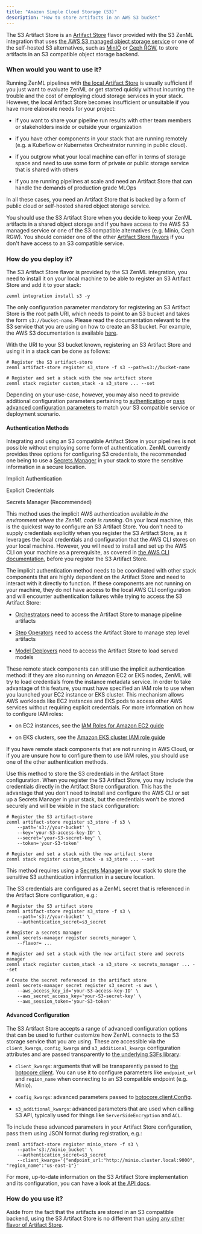 ```yaml
---
title: "Amazon Simple Cloud Storage (S3)"
description: "How to store artifacts in an AWS S3 bucket"
---
```


The S3 Artifact Store is an [Artifact Store](/component-gallery/artifact-stores) flavor provided with the S3 ZenML integration that uses [the AWS S3 managed object storage service](https://aws.amazon.com/s3/) or one of the self-hosted S3 alternatives, such as [MinIO](https://min.io/) or [Ceph RGW](https://ceph.io/en/discover/technology/#object), to store artifacts in an S3 compatible object storage backend.

### When would you want to use it?

Running ZenML pipelines with [the local Artifact Store](/component-gallery/artifact-stores/local) is usually sufficient if you just want to evaluate ZenML or get started quickly without incurring the trouble and the cost of employing cloud storage services in your stack. However, the local Artifact Store becomes insufficient or unsuitable if you have more elaborate needs for your project:

* if you want to share your pipeline run results with other team members or stakeholders inside or outside your organization

* if you have other components in your stack that are running remotely (e.g. a Kubeflow or Kubernetes Orchestrator running in public cloud).

* if you outgrow what your local machine can offer in terms of storage space and need to use some form of private or public storage service that is shared with others

* if you are running pipelines at scale and need an Artifact Store that can handle the demands of production grade MLOps

In all these cases, you need an Artifact Store that is backed by a form of public cloud or self-hosted shared object storage service.

You should use the S3 Artifact Store when you decide to keep your ZenML artifacts in a shared object storage and if you have access to the AWS S3 managed service or one of the S3 compatible alternatives (e.g. Minio, Ceph RGW). You should consider one of the other [Artifact Store flavors](/component-gallery/artifact-stores#artifact-store-flavors) if you don't have access to an S3 compatible service.

### How do you deploy it?

The S3 Artifact Store flavor is provided by the S3 ZenML integration, you need to install it on your local machine to be able to register an S3 Artifact Store and add it to your stack:

```
zenml integration install s3 -y
```

The only configuration parameter mandatory for registering an S3 Artifact Store is the root path URI, which needs to point to an S3 bucket and takes the form `s3://bucket-name`. Please read the documentation relevant to the S3 service that you are using on how to create an S3 bucket. For example, the AWS S3 documentation is available [here](https://docs.aws.amazon.com/AmazonS3/latest/userguide/create-bucket-overview.html).

With the URI to your S3 bucket known, registering an S3 Artifact Store and using it in a stack can be done as follows:

```
# Register the S3 artifact-store
zenml artifact-store register s3_store -f s3 --path=s3://bucket-name

# Register and set a stack with the new artifact store
zenml stack register custom_stack -a s3_store ... --set
```

Depending on your use-case, however, you may also need to provide additional configuration parameters pertaining to [authentication](/component-gallery/artifact-stores/amazon-s3#authentication-methods) or [pass advanced configuration parameters](/component-gallery/artifact-stores/amazon-s3#advanced-configuration) to match your S3 compatible service or deployment scenario.

#### Authentication Methods

Integrating and using an S3 compatible Artifact Store in your pipelines is not possible without employing some form of authentication. ZenML currently provides three options for configuring S3 credentials, the recommended one being to use a [Secrets Manager](/component-gallery/secrets-managers) in your stack to store the sensitive information in a secure location.

Implicit Authentication

Explicit Credentials

Secrets Manager (Recommended)

This method uses the implicit AWS authentication available _in the environment where the ZenML code is running_. On your local machine, this is the quickest way to configure an S3 Artifact Store. You don't need to supply credentials explicitly when you register the S3 Artifact Store, as it leverages the local credentials and configuration that the AWS CLI stores on your local machine. However, you will need to install and set up the AWS CLI on your machine as a prerequisite, as covered in [the AWS CLI documentation](https://docs.aws.amazon.com/cli/latest/userguide/getting-started-install.html), before you register the S3 Artifact Store.

The implicit authentication method needs to be coordinated with other stack components that are highly dependent on the Artifact Store and need to interact with it directly to function. If these components are not running on your machine, they do not have access to the local AWS CLI configuration and will encounter authentication failures while trying to access the S3 Artifact Store:

* [Orchestrators](/component-gallery/orchestrators) need to access the Artifact Store to manage pipeline artifacts

* [Step Operators](/component-gallery/step-operators) need to access the Artifact Store to manage step level artifacts

* [Model Deployers](/component-gallery/model-deployers) need to access the Artifact Store to load served models

These remote stack components can still use the implicit authentication method: if they are also running on Amazon EC2 or EKS nodes, ZenML will try to load credentials from the instance metadata service. In order to take advantage of this feature, you must have specified an IAM role to use when you launched your EC2 instance or EKS cluster. This mechanism allows AWS workloads like EC2 instances and EKS pods to access other AWS services without requiring explicit credentials. For more information on how to configure IAM roles:

* on EC2 instances, see the [IAM Roles for Amazon EC2 guide](https://docs.aws.amazon.com/AWSEC2/latest/UserGuide/iam-roles-for-amazon-ec2.html)

* on EKS clusters, see the [Amazon EKS cluster IAM role guide](https://docs.aws.amazon.com/eks/latest/userguide/service%5FIAM%5Frole.html)

If you have remote stack components that are not running in AWS Cloud, or if you are unsure how to configure them to use IAM roles, you should use one of the other authentication methods.

Use this method to store the S3 credentials in the Artifact Store configuration. When you register the S3 Artifact Store, you may include the credentials directly in the Artifact Store configuration. This has the advantage that you don't need to install and configure the AWS CLI or set up a Secrets Manager in your stack, but the credentials won't be stored securely and will be visible in the stack configuration:

```
# Register the S3 artifact-store
zenml artifact-store register s3_store -f s3 \
    --path='s3://your-bucket' \
    --key='your-S3-access-key-ID' \
    --secret='your-S3-secret-key' \
    --token='your-S3-token'

# Register and set a stack with the new artifact store
zenml stack register custom_stack -a s3_store ... --set
```

This method requires using a [Secrets Manager](/component-gallery/secrets-managers) in your stack to store the sensitive S3 authentication information in a secure location.

The S3 credentials are configured as a ZenML secret that is referenced in the Artifact Store configuration, e.g.:

```
# Register the S3 artifact store
zenml artifact-store register s3_store -f s3 \
    --path='s3://your-bucket' \
    --authentication_secret=s3_secret

# Register a secrets manager
zenml secrets-manager register secrets_manager \
    --flavor= ...

# Register and set a stack with the new artifact store and secrets manager
zenml stack register custom_stack -a s3_store -x secrets_manager ... --set

# Create the secret referenced in the artifact store
zenml secrets-manager secret register s3_secret -s aws \
    --aws_access_key_id='your-S3-access-key-ID' \
    --aws_secret_access_key='your-S3-secret-key' \
    --aws_session_token='your-S3-token'
```

#### Advanced Configuration

The S3 Artifact Store accepts a range of advanced configuration options that can be used to further customize how ZenML connects to the S3 storage service that you are using. These are accessible via the `client_kwargs`, `config_kwargs` and `s3_additional_kwargs` configuration attributes and are passed transparently to [the underlying S3Fs library](https://s3fs.readthedocs.io/en/latest/#s3-compatible-storage):

* `client_kwargs`: arguments that will be transparently passed to [the botocore client](https://boto3.amazonaws.com/v1/documentation/api/latest/reference/core/session.html#boto3.session.Session.client). You can use it to configure parameters like `endpoint_url` and `region_name` when connecting to an S3 compatible endpoint (e.g. Minio).

* `config_kwargs`: advanced parameters passed to [botocore.client.Config](https://botocore.amazonaws.com/v1/documentation/api/latest/reference/config.html).

* `s3_additional_kwargs`: advanced parameters that are used when calling S3 API, typically used for things like `ServerSideEncryption` and `ACL`.

To include these advanced parameters in your Artifact Store configuration, pass them using JSON format during registration, e.g.:

```
zenml artifact-store register minio_store -f s3 \
    --path='s3://minio_bucket' \
    --authentication_secret=s3_secret
    --client_kwargs='{"endpoint_url:"http://minio.cluster.local:9000", "region_name":"us-east-1"}'
```

For more, up-to-date information on the S3 Artifact Store implementation and its configuration, you can have a look at [the API docs](https://apidocs.zenml.io/latest/integration%5Fcode%5Fdocs/integrations-s3/#zenml.integrations.s3.artifact%5Fstores.s3%5Fartifact%5Fstore).

### How do you use it?

Aside from the fact that the artifacts are stored in an S3 compatible backend, using the S3 Artifact Store is no different than [using any other flavor of Artifact Store](/component-gallery/artifact-stores#how-to-use-it).